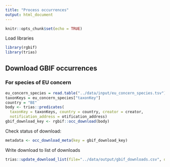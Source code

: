 ```yaml
---
title: "Process occurrences"
output: html_document
---
```


```r
knitr::opts_chunk$set(echo = TRUE)
```

Load libraries

```r
library(rgbif)
library(trias)
```

## Download GBIF occurrences

### For species of EU concern

```r
eu_concern_species = read.table("../data/input/eu_concern_species.tsv")
taxonKeys = eu_concern_species["taxonKey"]
country = "BE"
body <- trias::predicates(
  taxonKey = taxonKeys, country = country, creator = creator, 
  notification_address = otification_address)
gbif_download_key <- rgbif::occ_download(body)
```

Check status of download:

```r
metadata <- occ_download_meta(key = gbif_download_key)
```

Write download to list of downloads

```r
trias::update_download_list(file="../data/output/gbif_downloads.csv", download_to_add = occ_download_key)
```
